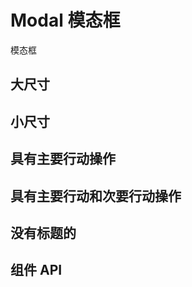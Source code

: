

# Modal 模态框

模态框

<Canvas>
  <Story of={ModalStories.Default} />
</Canvas>


## 大尺寸

<Canvas>
  <Story of={ModalStories.Large} />
</Canvas>


## 小尺寸

<Canvas>
  <Story of={ModalStories.Small} />
</Canvas>


## 具有主要行动操作

<Canvas>
  <Story of={ModalStories.WithPrimaryAction} />
</Canvas>

## 具有主要行动和次要行动操作

<Canvas>
  <Story of={ModalStories.WithPrimaryAndSecondaryActions} />
</Canvas>


## 没有标题的

<Canvas>
  <Story of={ModalStories.WithoutATitle} />
</Canvas>



## 组件 API

<ArgsTable />
